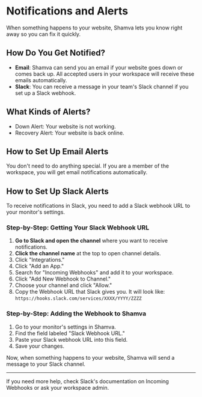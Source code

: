 # Notifications and Alerts

When something happens to your website, Shamva lets you know right away so you can fix it quickly.

## How Do You Get Notified?

- **Email**: Shamva can send you an email if your website goes down or comes back up. All accepted users in your workspace will receive these emails automatically.
- **Slack**: You can receive a message in your team's Slack channel if you set up a Slack webhook.

## What Kinds of Alerts?

- Down Alert: Your website is not working.
- Recovery Alert: Your website is back online.

## How to Set Up Email Alerts

You don't need to do anything special. If you are a member of the workspace, you will get email notifications automatically.

## How to Set Up Slack Alerts

To receive notifications in Slack, you need to add a Slack webhook URL to your monitor's settings.

### Step-by-Step: Getting Your Slack Webhook URL

1. **Go to Slack and open the channel** where you want to receive notifications.
2. **Click the channel name** at the top to open channel details.
3. Click "Integrations."
4. Click "Add an App."
5. Search for "Incoming Webhooks" and add it to your workspace.
6. Click "Add New Webhook to Channel."
7. Choose your channel and click "Allow."
8. Copy the Webhook URL that Slack gives you. It will look like: `https://hooks.slack.com/services/XXXX/YYYY/ZZZZ`

### Step-by-Step: Adding the Webhook to Shamva

1. Go to your monitor's settings in Shamva.
2. Find the field labeled "Slack Webhook URL."
3. Paste your Slack webhook URL into this field.
4. Save your changes.

Now, when something happens to your website, Shamva will send a message to your Slack channel.

---

If you need more help, check Slack's documentation on Incoming Webhooks or ask your workspace admin.

